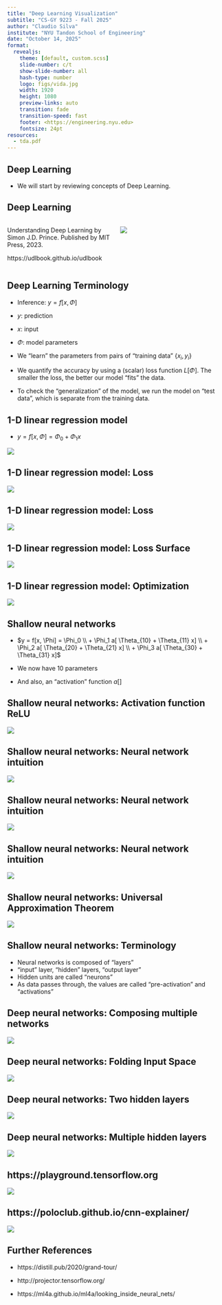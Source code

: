 ```yaml
---
title: "Deep Learning Visualization"
subtitle: "CS-GY 9223 - Fall 2025"
author: "Claudio Silva"
institute: "NYU Tandon School of Engineering"
date: "October 14, 2025"
format:
  revealjs:
    theme: [default, custom.scss]
    slide-number: c/t
    show-slide-number: all
    hash-type: number
    logo: figs/vida.jpg
    width: 1920
    height: 1080
    preview-links: auto
    transition: fade
    transition-speed: fast
    footer: <https://engineering.nyu.edu>
    fontsize: 24pt
resources:
  - tda.pdf
---
```


## Deep Learning

- We will start by reviewing concepts of Deep Learning.

## Deep Learning

:::: {.columns}
::: {.column width="50%"}
Understanding Deep Learning by Simon J.D. Prince.
Published by MIT Press, 2023.

https://udlbook.github.io/udlbook
:::
::: {.column width="50%"}
![](figs/UDLCoverSmall.jpg){fig-align="center"}
:::
::::

## Deep Learning Terminology

- Inference: $y = f[x, \Phi]$

- $y$: prediction

- $x$: input 

- $\Phi$: model parameters

- We "learn" the parameters from pairs of "training data" $\{x_i, y_i\}$

- We quantify the accuracy by using a (scalar) loss function $L[\Phi]$. The smaller the loss, the better our model "fits" the data.

- To check the "generalization" of the model, we run the model on "test data", which is separate from the training data.

## 1-D linear regression model

- $y = f[x, \Phi] = \Phi_0 + \Phi_1 x$

![](figs/UDLChap2PDF/SupervisedLinear.jpg){fig-align="center"}

## 1-D linear regression model: Loss

![](figs/UDLChap2PDF/SupervisedLinearFitError.jpg){fig-align="center"}

## 1-D linear regression model: Loss 

![](figs/UDLChap2PDF/SupervisedLinearFitError.jpg){fig-align="center"}

## 1-D linear regression model: Loss Surface

![](figs/UDLChap2PDF/SupervisedSurface.jpg){fig-align="center"}

## 1-D linear regression model: Optimization

![](figs/UDLChap2PDF/SupervisedOpt.jpg){fig-align="center"}

## Shallow neural networks

- $y = f[x, \Phi] = \Phi_0 \\
   + \Phi_1 a[ \Theta_{10} + \Theta_{11} x] \\
   + \Phi_2 a[ \Theta_{20} + \Theta_{21} x] \\
   + \Phi_3 a[ \Theta_{30} + \Theta_{31} x]$

- We now have 10 parameters
- And also, an "activation" function $a[]$

## Shallow neural networks: Activation function ReLU

![](figs/UDLChap3PDF/ShallowReLU.jpg){fig-align="center"}

## Shallow neural networks: Neural network intuition

![](figs/UDLChap3PDF/ShallowFunctions.jpg){fig-align="center"}


## Shallow neural networks: Neural network intuition

![](figs/UDLChap3PDF/ShallowBuildUp.jpg){fig-align="center"}

## Shallow neural networks: Neural network intuition

![](figs/UDLChap3PDF/ShallowNet.jpg){fig-align="center"}

## Shallow neural networks: Universal Approximation Theorem

![](figs/UDLChap3PDF/ShallowApproximate.jpg){fig-align="center"}

## Shallow neural networks: Terminology

- Neural networks is composed of "layers"
- "input" layer, "hidden" layers, "output layer"
- Hidden units are called "neurons"
- As data passes through, the values are called "pre-activation" and "activations"

## Deep neural networks: Composing multiple networks

![](figs/UDLChap4PDF/DeepConcat.jpg){fig-align="center"}

## Deep neural networks: Folding Input Space

![](figs/UDLChap4PDF/DeepFold.jpg){fig-align="center"}

## Deep neural networks: Two hidden layers

![](figs/UDLChap4PDF/DeepTwoLayer.jpg){fig-align="center"}

## Deep neural networks: Multiple hidden layers

![](figs/UDLChap4PDF/DeepKLayer.jpg){fig-align="center"}


## https://playground.tensorflow.org

![](figs/tensorflow-playground.jpg){fig-align="center"}

## https://poloclub.github.io/cnn-explainer/

![](figs/cnnexplainer.jpg){fig-align="center"}

## Further References

- https://distill.pub/2020/grand-tour/

- http://projector.tensorflow.org/

- https://ml4a.github.io/ml4a/looking_inside_neural_nets/

